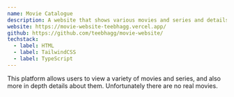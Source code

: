 ```yaml
---
name: Movie Catalogue
description: A website that shows various movies and series and details about them.
website: https://movie-website-teebhagg.vercel.app/
github: https://github.com/teebhagg/movie-website/
techstack:
  - label: HTML
  - label: TailwindCSS
  - label: TypeScript
---
```


This platform allows users to view a variety of movies and series, and also more in depth details about them. Unfortunately there are no real movies.